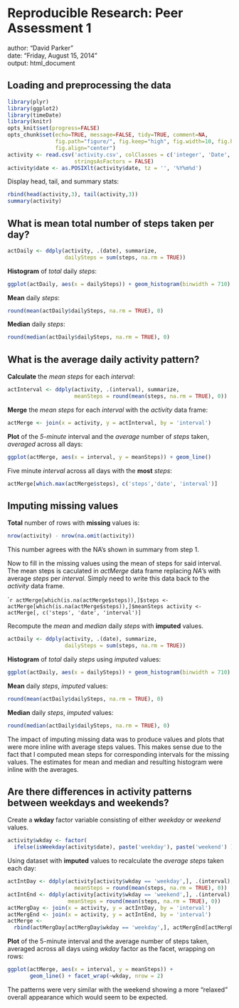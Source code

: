 # Reproducible Research: Peer Assessment 1
author: "David Parker"  
date: "Friday, August 15, 2014"  
output: html_document  

## Loading and preprocessing the data
```r
library(plyr)
library(ggplot2)
library(timeDate)
library(knitr)
opts_knit$set(progress=FALSE)
opts_chunk$set(echo=TRUE, message=FALSE, tidy=TRUE, comment=NA,
               fig.path="figure/", fig.keep="high", fig.width=10, fig.height=6,
               fig.align="center")
activity <- read.csv('activity.csv', colClasses = c('integer', 'Date', 'integer'), 
                     stringsAsFactors = FALSE)
activity$date <- as.POSIXlt(activity$date, tz = '', '%Y%m%d')
```

Display head, tail, and summary stats:  
```r
rbind(head(activity,3), tail(activity,3))
summary(activity)
```


## What is mean total number of steps taken per day?
```r
actDaily <- ddply(activity, .(date), summarize, 
                  dailySteps = sum(steps, na.rm = TRUE))
```

**Histogram** of *total* daily *steps*:  
```r
ggplot(actDaily, aes(x = dailySteps)) + geom_histogram(binwidth = 710)
```

**Mean** daily *steps*:  
```r
round(mean(actDaily$dailySteps, na.rm = TRUE), 0)
```

**Median** daily *steps*:  
```r
round(median(actDaily$dailySteps, na.rm = TRUE), 0)
```


## What is the average daily activity pattern?  

**Calculate** the *mean* *steps* for each *interval*:  
```r
actInterval <- ddply(activity, .(interval), summarize, 
                     meanSteps = round(mean(steps, na.rm = TRUE), 0))
```

**Merge** the *mean* *steps* for each *interval* with the *activity* data frame:  
```r
actMerge <- join(x = activity, y = actInterval, by = 'interval')
```

**Plot** of the *5-minute* interval and the *average* number of *steps* taken, *averaged* across all  days:  
```r
ggplot(actMerge, aes(x = interval, y = meanSteps)) + geom_line()
```

Five minute *interval* across all days with the **most** *steps*:  
```r
actMerge[which.max(actMerge$steps), c('steps','date', 'interval')]
```


## Imputing missing values  

**Total** number of rows with **missing** values is:  
```r
nrow(activity) - nrow(na.omit(activity))
```  
This number agrees with the NA's shown in summary from step 1.  

Now to fill in the missing values using the mean of steps for said interval.  
The mean steps is caculated in *actMerge* data frame replacing *NA*'s with average *steps* per *interval*. Simply need to write this data back to the *activity* data frame.  

````r
actMerge[which(is.na(actMerge$steps)),]$steps <- 
 actMerge[which(is.na(actMerge$steps)),]$meanSteps
activity <- actMerge[, c('steps', 'date', 'interval')]
```

Recompute the *mean* and *median* daily *steps* with **imputed** values.  
```r
actDaily <- ddply(activity, .(date), summarize, 
                  dailySteps = sum(steps, na.rm = TRUE))
```

**Histogram** of *total* daily *steps* using *imputed* values:  
```r
ggplot(actDaily, aes(x = dailySteps)) + geom_histogram(binwidth = 710)
```


**Mean** daily *steps*, *imputed* values:  
```r
round(mean(actDaily$dailySteps, na.rm = TRUE), 0)
```

**Median** daily *steps*, *imputed* values:  
```r
round(median(actDaily$dailySteps, na.rm = TRUE), 0)
```

The impact of imputing missing data was to produce values and plots that were more inline with average steps values. This makes sense due to the fact that I computed mean steps for corresponding intervals for the missing values. The estimates for mean and median and resulting histogram were inline with the averages.  

## Are there differences in activity patterns between weekdays and weekends?  

Create a **wkday** factor variable consisting of either *weekday* or *weekend* values.  
```r
activity$wkday <- factor(
  ifelse(isWeekday(activity$date), paste('weekday'), paste('weekend') ))
```

Using dataset with **imputed** values to recalculate the *average steps* taken each day:  
```r
actIntDay <- ddply(activity[activity$wkday == 'weekday',], .(interval), summarize, 
                     meanSteps = round(mean(steps, na.rm = TRUE), 0))
actIntEnd <- ddply(activity[activity$wkday == 'weekend',], .(interval), summarize, 
                   meanSteps = round(mean(steps, na.rm = TRUE), 0))
actMergDay <- join(x = activity, y = actIntDay, by = 'interval')
actMergEnd <- join(x = activity, y = actIntEnd, by = 'interval')
actMerge <- 
  rbind(actMergDay[actMergDay$wkday == 'weekday',], actMergEnd[actMergEnd$wkday == 'weekend',])
```  

**Plot** of the 5-minute interval and the average number of steps taken, averaged across all days  using *wkday* factor as the facet, wrapping on rows:  
```r
ggplot(actMerge, aes(x = interval, y = meanSteps)) + 
       geom_line() + facet_wrap(~wkday, nrow = 2)
```  
  
The patterns were very similar with the weekend showing a more "relaxed" overall appearance which would seem to be expected.  